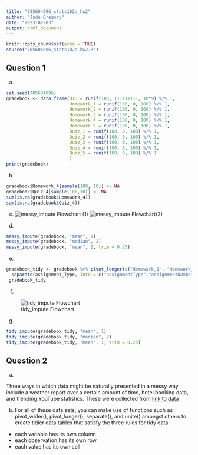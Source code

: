 ```yaml
---
title: "705604096_stats102a_hw2"
author: "Jade Gregory"
date: "2023-02-03"
output: html_document
---
```


```r
knitr::opts_chunk$set(echo = TRUE)
source("705604096_stats102a_hw2.R")
```

## Question 1

a)
```r
set.seed(705604096)
gradebook <- data.frame(UID = runif(100, 111111111, 10^9) %/% 1, 
                        Homework_1 = runif(100, 0, 100) %/% 1,
                        Homework_2 = runif(100, 0, 100) %/% 1,
                        Homework_3 = runif(100, 0, 100) %/% 1,
                        Homework_4 = runif(100, 0, 100) %/% 1,
                        Homework_5 = runif(100, 0, 100) %/% 1,
                        Quiz_1 = runif(100, 0, 100) %/% 1,
                        Quiz_2 = runif(100, 0, 100) %/% 1,
                        Quiz_3 = runif(100, 0, 100) %/% 1,
                        Quiz_4 = runif(100, 0, 100) %/% 1,
                        Quiz_5 = runif(100, 0, 100) %/% 1
                        )
print(gradebook)
```

b)
```r
gradebook$Homework_4[sample(100, 10)] <- NA
gradebook$Quiz_4[sample(100,10)] <- NA
sum(is.na(gradebook$Homework_4))
sum(is.na(gradebook$Quiz_4))
```

c) 
![messy_impute Flowchart (1)](/Users/jadegregory/102a hw2/ messy_impute_flowchart.jpeg)
![messy_impute Flowchart(2)](/Users/jadegregory/102a hw2/ messy_impute flowchart2.jpeg)

d)

```r
messy_impute(gradebook, "mean", 1)
messy_impute(gradebook, "median", 2)
messy_impute(gradebook, "mean", 1, trim = 0.25)
```
e)
```r
gradebook_tidy <- gradebook %>% pivot_longer(c("Homework_1", "Homework_2","Homework_3","Homework_4", "Homework_5","Quiz_1", "Quiz_2","Quiz_3","Quiz_4","Quiz_5"), names_to = "assignment_Type", values_to = "Score" ) %>%
  separate(assignment_Type, into = c("assignmentType","assignmentNumber"))
 gradebook_tidy
```

f)

![tidy_impute Flowchart](/Users/jadegregory/102a hw2/tidy_impute flowchart.jpeg)

g)
```r
tidy_impute(gradebook_tidy, "mean", 1)
tidy_impute(gradebook_tidy, "median", 2)
tidy_impute(gradebook_tidy, "mean", 1, trim = 0.25)
```

## Question 2

a)

Three ways in which data might be naturally presented in a messy way include
a weather report over a certain amount of time, hotel booking data, and trending YouTube statistics. These were collected from [link to data](https://analyticsindiamag.com/10-datasets-for-data-cleaning-practice-for-beginners/)

b)
For all of these data sets, you can make use of functions such as pivot_wider(), pivot_longer(), separate(), and unite() amongst others to create tidier data tables that satisfy the three rules for tidy data:
- each variable has its own column
- each observation has its own row
- each value has its own cell


